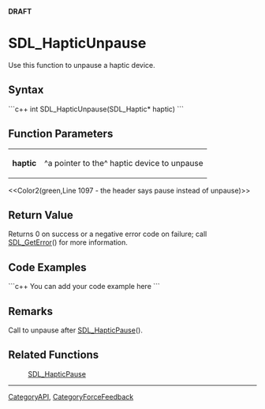 <!-- pragma section-numbers off -->
<!-- pragma disable-camelcase -->
'''DRAFT'''

= SDL_HapticUnpause =
Use this function to unpause a haptic device.


== Syntax ==
```c++
int SDL_HapticUnpause(SDL_Haptic* haptic)
```

== Function Parameters ==
{|
|'''haptic'''
|^a pointer to the^ haptic device to unpause
|}
<<Color2(green,Line 1097 - the header says pause instead of unpause)>>

== Return Value ==
Returns 0 on success or a negative error code on failure; call [[SDL_GetError]]() for more information.

== Code Examples ==
```c++
You can add your code example here
```

== Remarks ==
Call to unpause after [[SDL_HapticPause]]().

== Related Functions ==
:[[SDL_HapticPause]]

----
[[CategoryAPI]], [[CategoryForceFeedback]]
